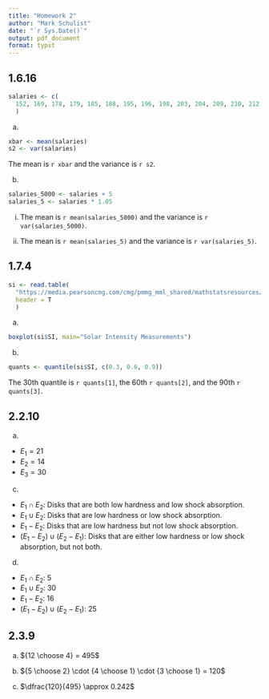 ```yaml
---
title: "Homework 2"
author: "Mark Schulist"
date: "`r Sys.Date()`"
output: pdf_document
format: typst
---
```



## 1.6.16

```r
salaries <- c(
  152, 169, 178, 179, 185, 188, 195, 196, 198, 203, 204, 209, 210, 212, 214
  )
```

a. 

```r
xbar <- mean(salaries)
s2 <- var(salaries)
```

The mean is `r xbar` and the variance is `r s2`.

b. 

```r
salaries_5000 <- salaries + 5
salaries_5 <- salaries * 1.05
```

i. The mean is `r mean(salaries_5000)` and the variance is `r var(salaries_5000)`.

ii. The mean is `r mean(salaries_5)` and the variance is `r var(salaries_5)`.


## 1.7.4

```r
si <- read.table(
  "https://media.pearsoncmg.com/cmg/pmmg_mml_shared/mathstatsresources/Akritas/SolarIntensAuData.txt",
  header = T
  )
```

a. 

```r
boxplot(si$SI, main="Solar Intensity Measurements")
```

b.

```r
quants <- quantile(si$SI, c(0.3, 0.6, 0.9))
```

The 30th quantile is `r quants[1]`, the 60th `r quants[2]`, and the 90th `r quants[3]`.

## 2.2.10 

a. 

- $E_1 = 21$
- $E_2 = 14$
- $E_3 = 30$

c. 

- $E_1 \cap E_2$: Disks that are both low hardness and low shock absorption. 
- $E_1 \cup E_2$: Disks that are low hardness or low shock absorption. 
- $E_1 - E_2$: Disks that are low hardness but not low shock absorption. 
- $(E_1 - E_2) \cup (E_2 - E_1)$: Disks that are either low hardness or low shock absorption, but not both. 

d. 

- $E_1 \cap E_2$: 5
- $E_1 \cup E_2$: 30
- $E_1 - E_2$: 16
- $(E_1 - E_2) \cup (E_2 - E_1)$: 25

## 2.3.9

a. ${12 \choose 4} = 495$

b. ${5 \choose 2} \cdot {4 \choose 1} \cdot {3 \choose 1} = 120$

c. $\dfrac{120}{495} \approx 0.242$


